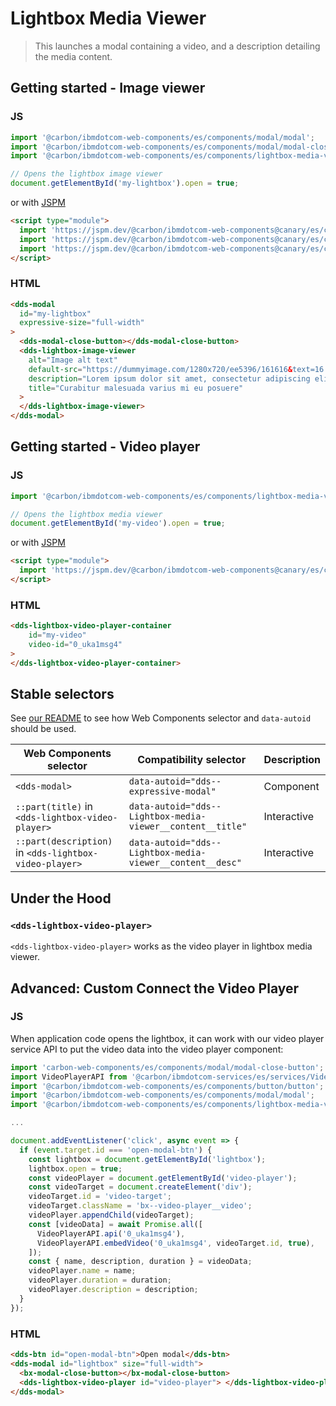 
# Lightbox Media Viewer

> This launches a modal containing a video, and a description
> detailing the media content.

## Getting started - Image viewer

### JS

```javascript
import '@carbon/ibmdotcom-web-components/es/components/modal/modal';
import '@carbon/ibmdotcom-web-components/es/components/modal/modal-close-button';
import '@carbon/ibmdotcom-web-components/es/components/lightbox-media-viewer/lightbox-image-viewer';

// Opens the lightbox image viewer
document.getElementById('my-lightbox').open = true;
```

or with [JSPM](https://jspm.org)

```html
<script type="module">
  import 'https://jspm.dev/@carbon/ibmdotcom-web-components@canary/es/components/modal/modal.js';
  import 'https://jspm.dev/@carbon/ibmdotcom-web-components@canary/es/components/modal/modal-close-button.js';
  import 'https://jspm.dev/@carbon/ibmdotcom-web-components@canary/es/components/lightbox-media-viewer/lightbox-image-viewer.js';
</script>
```

### HTML

```html
<dds-modal
  id="my-lightbox"
  expressive-size="full-width"
>
  <dds-modal-close-button></dds-modal-close-button>
  <dds-lightbox-image-viewer
    alt="Image alt text"
    default-src="https://dummyimage.com/1280x720/ee5396/161616&text=16:9"
    description="Lorem ipsum dolor sit amet, consectetur adipiscing elit. Aenean et ultricies est.Mauris iaculis eget dolor nec hendrerit."
    title="Curabitur malesuada varius mi eu posuere"
  >
  </dds-lightbox-image-viewer>
</dds-modal>
```

## Getting started - Video player

### JS

```javascript
import '@carbon/ibmdotcom-web-components/es/components/lightbox-media-viewer/lightbox-video-player-container';

// Opens the lightbox media viewer
document.getElementById('my-video').open = true;
```

or with [JSPM](https://jspm.org)

```html
<script type="module">
  import 'https://jspm.dev/@carbon/ibmdotcom-web-components@canary/es/components/lightbox-media-viewer/lightbox-video-player-container.js';
</script>
```

### HTML

```html
<dds-lightbox-video-player-container
    id="my-video"
    video-id="0_uka1msg4"
>
</dds-lightbox-video-player-container>
```

## Stable selectors

See [our README](https://github.com/carbon-design-system/ibm-dotcom-library/tree/master/packages/web-components#stable-selectors-for-analytics-and-integratione2e-testing-in-web-components) to see how Web Components selector and `data-autoid` should be used.

| Web Components selector                                | Compatibility selector                                     | Description |
| ------------------------------------------------------ | ---------------------------------------------------------- | ----------- |
| `<dds-modal>`                                          | `data-autoid="dds--expressive-modal"`                      | Component   |
| `::part(title)` in `<dds-lightbox-video-player>`       | `data-autoid="dds--Lightbox-media-viewer__content__title"` | Interactive |
| `::part(description)` in `<dds-lightbox-video-player>` | `data-autoid="dds--Lightbox-media-viewer__content__desc"`  | Interactive |

## Under the Hood

### `<dds-lightbox-video-player>`

`<dds-lightbox-video-player>` works as the video player in lightbox media viewer.

<Props of="dds-lightbox-video-player" />

## Advanced: Custom Connect the Video Player

### JS

When application code opens the lightbox, it can work with our video player service API to put the video data into the video player component:

```javascript
import 'carbon-web-components/es/components/modal/modal-close-button';
import VideoPlayerAPI from '@carbon/ibmdotcom-services/es/services/VideoPlayer/VideoPlayer';
import '@carbon/ibmdotcom-web-components/es/components/button/button';
import '@carbon/ibmdotcom-web-components/es/components/modal/modal';
import '@carbon/ibmdotcom-web-components/es/components/lightbox-media-viewer/lightbox-video-player';

...

document.addEventListener('click', async event => {
  if (event.target.id === 'open-modal-btn') {
    const lightbox = document.getElementById('lightbox');
    lightbox.open = true;
    const videoPlayer = document.getElementById('video-player');
    const videoTarget = document.createElement('div');
    videoTarget.id = 'video-target';
    videoTarget.className = 'bx--video-player__video';
    videoPlayer.appendChild(videoTarget);
    const [videoData] = await Promise.all([
      VideoPlayerAPI.api('0_uka1msg4'),
      VideoPlayerAPI.embedVideo('0_uka1msg4', videoTarget.id, true),
    ]);
    const { name, description, duration } = videoData;
    videoPlayer.name = name;
    videoPlayer.duration = duration;
    videoPlayer.description = description;
  }
});
```

### HTML

```html
<dds-btn id="open-modal-btn">Open modal</dds-btn>
<dds-modal id="lightbox" size="full-width">
  <bx-modal-close-button></bx-modal-close-button>
  <dds-lightbox-video-player id="video-player"> </dds-lightbox-video-player>
</dds-modal>
```

<Description markdown={contributing} />
